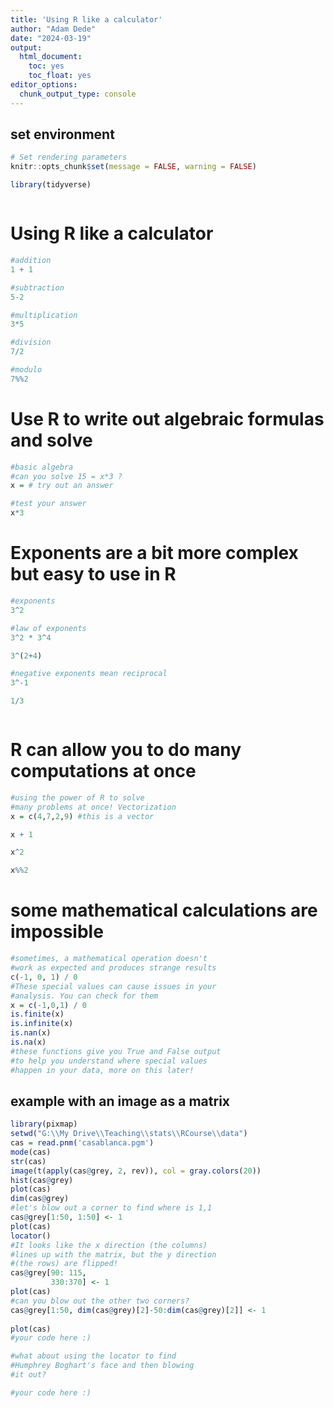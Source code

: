 ```yaml
---
title: 'Using R like a calculator'
author: "Adam Dede"
date: "2024-03-19"
output:
  html_document:
    toc: yes
    toc_float: yes
editor_options:
  chunk_output_type: console
---
```



## set environment

```r

# Set rendering parameters
knitr::opts_chunk$set(message = FALSE, warning = FALSE)

library(tidyverse)



```

# Using R like a calculator
```r

#addition
1 + 1

#subtraction
5-2

#multiplication
3*5

#division
7/2

#modulo
7%%2


```

# Use R to write out algebraic formulas and solve


```r
#basic algebra
#can you solve 15 = x*3 ? 
x = # try out an answer

#test your answer
x*3


```

# Exponents are a bit more complex but easy to use in R

```r
#exponents
3^2

#law of exponents
3^2 * 3^4

3^(2+4)

#negative exponents mean reciprocal 
3^-1

1/3



```

# R can allow you to do many computations at once

```r
#using the power of R to solve 
#many problems at once! Vectorization
x = c(4,7,2,9) #this is a vector

x + 1

x^2

x%%2


```

# some mathematical calculations are impossible

```r
#sometimes, a mathematical operation doesn't
#work as expected and produces strange results
c(-1, 0, 1) / 0
#These special values can cause issues in your
#analysis. You can check for them
x = c(-1,0,1) / 0
is.finite(x)
is.infinite(x)
is.nan(x)
is.na(x)
#these functions give you True and False output
#to help you understand where special values
#happen in your data, more on this later!


```

## example with an image as a matrix
```r

library(pixmap)
setwd("G:\\My Drive\\Teaching\\stats\\RCourse\\data")
cas = read.pnm('casablanca.pgm')
mode(cas)
str(cas)
image(t(apply(cas@grey, 2, rev)), col = gray.colors(20))
hist(cas@grey)
plot(cas)
dim(cas@grey)
#let's blow out a corner to find where is 1,1
cas@grey[1:50, 1:50] <- 1
plot(cas)
locator()
#It looks like the x direction (the columns)
#lines up with the matrix, but the y direction
#(the rows) are flipped! 
cas@grey[90: 115, 
         330:370] <- 1
plot(cas)
#can you blow out the other two corners? 
cas@grey[1:50, dim(cas@grey)[2]-50:dim(cas@grey)[2]] <- 1 
  
plot(cas)
#your code here :)

#what about using the locator to find 
#Humphrey Boghart's face and then blowing
#it out? 

#your code here :)
```